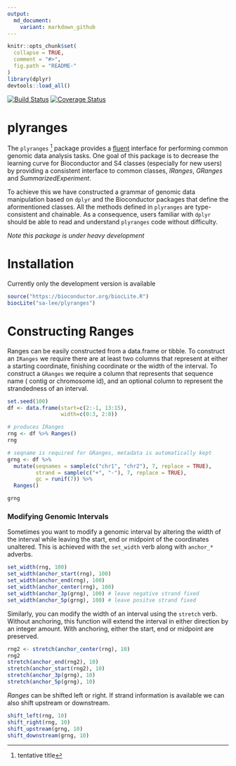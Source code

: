 ```yaml
---
output:
  md_document:
    variant: markdown_github
---
```


<!-- README.md is generated from README.Rmd. Please edit that file -->

```r
knitr::opts_chunk$set(
  collapse = TRUE,
  comment = "#>",
  fig.path = "README-"
)
library(dplyr)
devtools::load_all()
```
[![Build Status](https://travis-ci.org/sa-lee/plyranges.svg?branch=master)](https://travis-ci.org/sa-lee/plyranges)
[![Coverage Status](https://img.shields.io/codecov/c/github/sa-lee/plyranges/master.svg)](https://codecov.io/github/sa-lee/plyranges?branch=master)

# plyranges
The `plyranges` ^[tentative title] package provides a 
[fluent](https://en.wikipedia.org/wiki/Fluent_interface) interface for 
performing common genomic data analysis tasks. One goal of this package is to 
decrease the learning curve for Bioconductor and S4 classes (especially for new users) by providing a consistent interface to common classes, _IRanges_, _GRanges_ and _SummarizedExperiment_. 

To achieve this we have constructed a grammar of genomic data manipulation
based on `dplyr` and the Bioconductor packages that define the aformentioned
classes. All the methods defined in `plyranges` are type-consistent and 
chainable. As a consequence, users familiar with 
`dplyr` should be able to read and understand `plyranges` code without 
difficulty.

*Note this package is under heavy development*

# Installation

Currently only the development version is available
```r
source("https://bioconductor.org/biocLite.R")
biocLite("sa-lee/plyranges")
```

# Constructing Ranges

Ranges can be easily constructed from a data.frame or tibble. To construct an
`IRanges` we require there are at least two columns that represent at either a 
starting coordinate, finishing coordinate or the width of the interval. To
construct a `GRanges` we require a column that represents that sequence name (
contig or chromosome id), and an optional column to represent the strandedness
of an interval. 

```r
set.seed(100)
df <- data.frame(start=c(2:-1, 13:15), 
                 width=c(0:3, 2:0))

# produces IRanges
rng <- df %>% Ranges()
rng

# seqname is required for GRanges, metadata is automatically kept
grng <- df %>% 
  mutate(seqnames = sample(c("chr1", "chr2"), 7, replace = TRUE),
         strand = sample(c("+", "-"), 7, replace = TRUE),
         gc = runif(7)) %>% 
  Ranges()

grng
```

### Modifying Genomic Intervals

Sometimes you want to modify a genomic interval by altering the width of the 
interval while leaving the start, end or midpoint of the coordinates unaltered. 
This is achieved with the `set_width` verb along with `anchor_*` adverbs.
```r
set_width(rng, 100)
set_width(anchor_start(rng), 100)
set_width(anchor_end(rng), 100)
set_width(anchor_center(rng), 100)
set_width(anchor_3p(grng), 100) # leave negative strand fixed
set_width(anchor_5p(grng), 100) # leave positve strand fixed
```

Similarly, you can modify the width of an interval using the `stretch` verb.
Without anchoring, this function will extend the interval in either direction
by an integer amount. With anchoring, either the start, end or midpoint are
preserved. 

```r
rng2 <- stretch(anchor_center(rng), 10)
rng2
stretch(anchor_end(rng2), 10)
stretch(anchor_start(rng2), 10)
stretch(anchor_3p(grng), 10)
stretch(anchor_5p(grng), 10)
```

_Ranges_ can be shifted left or right. If strand information is available 
we can also shift upstream or downstream. 

```r
shift_left(rng, 10)
shift_right(rng, 10)
shift_upstream(grng, 10)
shift_downstream(grng, 10)
```


